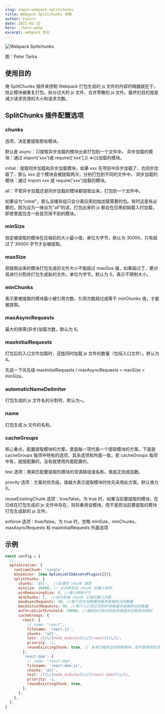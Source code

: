 ```yaml
---
slug: engin-webpack-splitchunks
title: Webpack Splitchunks 详解
author: Favori
date: 2022-02-15
hero: ./hero.webp
excerpt: webpack 优化
---
```


![Webpack Splitchunks](./hero.webp)



<div className={"img-desc"}>图：Peter Tarka</div>


## 使用目的

用 SplitChunks 插件来控制 Webpack 打包生成的 js 文件的内容的精髓就在于，防止模块被重复打包，拆分过大的 js 文件，合并零散的 js 文件。最终的目的就是减少请求资源的大小和请求次数。

## SplitChunks 插件配置选项

### chunks

选项，决定要提取那些模块。

默认是 async：只提取异步加载的模块出来打包到一个文件中。
异步加载的模块：通过 import('xxx')或 require(['xxx'],() =>{})加载的模块。

initial：提取同步加载和异步加载模块，如果 xxx 在项目中异步加载了，也同步加载了，那么 xxx 这个模块会被提取两次，分别打包到不同的文件中。
同步加载的模块：通过 import xxx 或 require('xxx')加载的模块。

all：不管异步加载还是同步加载的模块都提取出来，打包到一个文件中。

如果设为"initial"，那么该缓存组只会分离应用初始加载需要的包。有时这是有必要的，因为设为一味设为"all"的话，打包出来的 js 都会在应用初始载入时加载，即使里面包含一些首页用不到的模块。

### minSize

规定被提取的模块在压缩前的大小最小值，单位为字节，默认为 30000，只有超过了 30000 字节才会被提取。

### maxSize

把提取出来的模块打包生成的文件大小不能超过 maxSize 值，如果超过了，要对其进行分割并打包生成新的文件。单位为字节，默认为 0，表示不限制大小。

### minChunks

表示要被提取的模块最小被引用次数，引用次数超过或等于 minChunks 值，才能被提取。

### maxAsyncRequests

最大的按需(异步)加载次数，默认为 6。

### maxInitialRequests

打包后的入口文件加载时，还能同时加载 js 文件的数量（包括入口文件），默认为 4。

先说一下优先级 maxInitialRequests / maxAsyncRequests < maxSize < minSize。

### automaticNameDelimiter

打包生成的 js 文件名的分割符，默认为~。

### name

打包生成 js 文件的名称。

### cacheGroups

核心重点，配置提取模块的方案。里面每一项代表一个提取模块的方案。下面是 cacheGroups 每项中特有的选项，其余选项和外面一致，若 cacheGroups 每项中有，就按配置的，没有就使用外面配置的。

test 选项：用来匹配要提取的模块的资源路径或名称。值是正则或函数。

priority 选项：方案的优先级，值越大表示提取模块时优先采用此方案。默认值为 0。

reuseExistingChunk 选项：true/false。为 true 时，如果当前要提取的模块，在已经在打包生成的 js 文件中存在，则将重用该模块，而不是把当前要提取的模块打包生成新的 js 文件。

enforce 选项：true/false。为 true 时，忽略 minSize，minChunks，maxAsyncRequests 和 maxInitialRequests 外面选项

## 示例

```js
const config = {
  //...
  optimization: {
    runtimeChunk: 'single',
    minimizer: [new OptimizeCSSAssetsPlugin({})],
    splitChunks: { 
      chunks: 'all',  //处理的 chunk 类型
      minSize: 20000, // 允许新拆出 chunk 的最小体积
      minRemainingSize: 0, //最小剩余尺寸
      minChunks: 1,  //拆分前被 chunk 公用的最小次数
      maxAsyncRequests: 30, //每个异步加载模块最多能被拆分的数量
      maxInitialRequests: 30, //每个入口和它的同步依赖最多能被拆分的数量
      enforceSizeThreshold: 50000, //强制执行拆分的体积阈值并忽略其他限制
      cacheGroups: {
        react: {
          // name: "react",
          filename: 'react.js',
          chunks: 'all',
          test: /[\\/]node_modules[\\/](react)[\\/]/,
          priority: -1,
          reuseExistingChunk: true, // 复用已被拆出的依赖模块，而不是继续包含在该组一起生成
        },
        'react-dom': {
          // name: "react-dom",
          filename: 'react-dom.js',
          chunks: 'all',
          test: /[\\/]node_modules[\\/](react-dom)[\\/]/,
          priority: -1,
          reuseExistingChunk: true,
        },
      },
    },
  },
}
```
